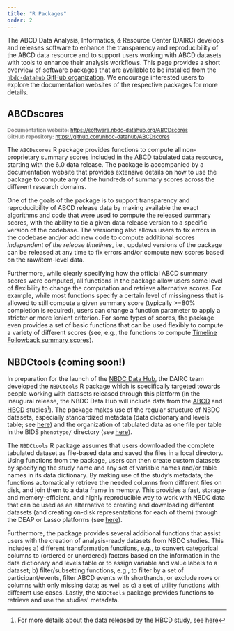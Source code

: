 ```yaml
---
title: "R Packages"
order: 2
---
```


The ABCD Data Analysis, Informatics, & Resource Center (DAIRC) develops and releases software to enhance the transparency and reproducibility of the ABCD data resource and to support users working with ABCD datasets with tools to enhance their analysis workflows. This page provides a short overview of software packages that are available to be installed from the [`nbdc-datahub` GitHub organization](https://github.com/nbdc-datahub). We encourage interested users to explore the documentation websites of the respective packages for more details.

## ABCDscores {#ABCDscores}

<span style="font-size: 0.85em; color: gray;">
**Documentation website:** [https://software.nbdc-datahub.org/ABCDscores](https://software.nbdc-datahub.org/ABCDscores)<br>
**GitHub repository:** [https://github.com/nbdc-datahub/ABCDscores](https://github.com/nbdc-datahub/ABCDscores)
</span>

The `ABCDscores` R package provides functions to compute all non-proprietary summary scores included in the ABCD tabulated data resource, starting with the 6.0 data release. The package is accompanied by a documentation website that provides extensive details on how to use the package to compute any of the hundreds of summary scores across the different research domains.

One of the goals of the package is to support transparency and reproducibility of ABCD release data by making available the exact algorithms and code that were used to compute the released summary scores, with the ability to tie a given data release version to a specific version of the codebase. The versioning also allows users to fix errors in the codebase and/or add new code to compute additional scores _independent of the release timelines_, i.e.,  updated versions of the package can be released at any time to fix errors and/or compute new scores based on the raw/item-level data.

Furthermore, while clearly specifying how the official ABCD summary scores were computed, all functions in the package allow users some level of flexibility to change the computation and retrieve alternative scores. For example, while most functions specify a certain level of missingness that is allowed to still compute a given summary score (typically >=80% completion is required), users can change a function parameter to apply a stricter or more lenient criterion. For some types of scores, the package even provides a set of basic functions that can be used flexibly to compute a variety of different scores (see, e.g., the functions to compute [Timeline Followback summary scores](https://software.nbdc-datahub.org/ABCDscores/articles/tlfb.html)).

## NBDCtools (coming soon!) {#NBDCtools}

<!--
<span style="font-size: 0.85em; color: gray;">
**Documentation website:** [https://software.nbdc-datahub.org/NBDCtools](https://software.nbdc-datahub.org/NBDCtools)<br>
**GitHub repository:** [https://github.com/nbdc-datahub/NBDCtools](https://github.com/nbdc-datahub/NBDCtools)
</span>
-->

In preparation for the launch of the [NBDC Data Hub](https://nbdc-datahub.org), the DAIRC team developed the `NBDCtools` R package which is specifically targeted towards people working with datasets released through this platform (in the inaugural release, the NBDC Data Hub will include data from the [ABCD](https://abcdstudy.org) and [HBCD](https://hbcdstudy.org) studies^[For more details about the data released by the HBCD study, see [here](https://docs.hbcdstudy.org)]). The package makes use of the regular structure of NBDC datasets, especially standardized metadata (data dictionary and levels table; see [here](/documentation/curation/metadata.qmd)) and the organization of tabulated data as one file per table in the BIDS `phenotype/` directory (see [here](/documentation/curation/structure.qmd)).

The `NBDCtools` R package assumes that users downloaded the complete tabulated dataset as file-based data and saved the files in a local directory. Using functions from the package, users can then create custom datasets by specifying the study name and any set of variable names and/or table names in its data dictionary. By making use of the study's metadata, the functions automatically retrieve the needed columns from different files on disk, and join them to a data frame in memory. This provides a fast, storage- and memory-efficient, and highly reproducible way to work with NBDC data that can be used as an alternative to creating and downloading different datasets (and creating on-disk representations for each of them) through the DEAP or Lasso platforms (see [here](/tools/tools.qmd)).

Furthermore, the package provides several additional functions that assist users with the creation of analysis-ready datasets from NBDC studies. This includes a) different transformation functions, e.g., to convert categorical columns to (ordered or unordered) factors based on the information in the data dictionary and levels table or to assign variable and value labels to a dataset; b) filter/subsetting functions, e.g., to filter by a set of participant/events, filter ABCD events with shorthands, or exclude rows or columns with only missing data; as well as c) a set of utility functions with different use cases. Lastly, the `NBDCtools` package provides functions to retrieve and use the studies' metadata.
